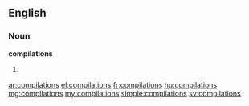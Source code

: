 ==English==

===Noun===
'''compilations'''

# {{plural of|compilation}}

[[ar:compilations]]
[[el:compilations]]
[[fr:compilations]]
[[hu:compilations]]
[[mg:compilations]]
[[my:compilations]]
[[simple:compilations]]
[[sv:compilations]]